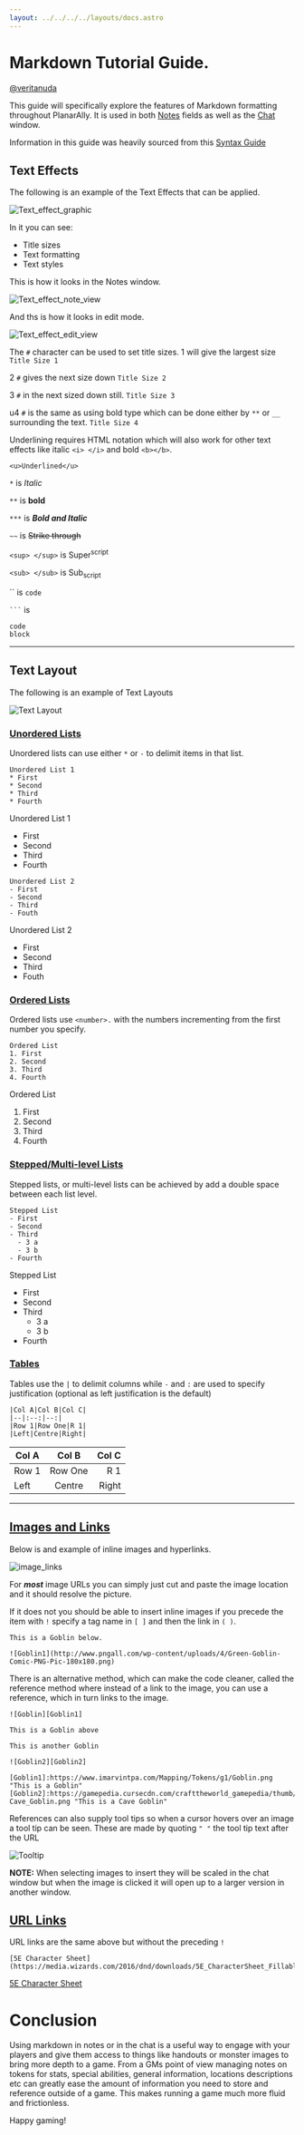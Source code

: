 ```yaml
---
layout: ../../../../layouts/docs.astro
---
```



# __Markdown Tutorial Guide.__ 
[@veritanuda](https://keybase.io/veritanuda)

This guide will specifically explore the features of Markdown formatting throughout PlanarAlly. It is used in both [Notes](../../../../docs/game/notes) fields as well as the  [Chat](../../../../docs/game/chat) window. 

Information in this guide was heavily sourced from this [Syntax Guide](https://markdown-it.github.io/)

## __Text Effects__

The following is an example of the Text Effects that can be applied.

![Text_effect_graphic](./assets/Text_effect_graphic.png)


In it you can see:

* Title sizes
* Text formatting
* Text styles

This is how it looks in the Notes window.

![Text_effect_note_view](./assets/Text_effect_note_view.png)

And ths is how it looks in edit mode. 

![Text_effect_edit_view](./assets/Text_effect_edit_view.png)

The   `#` character can be used to set title sizes. 1 will give the largest size `Title Size 1`

2 `#` gives the next size down `Title Size 2`

3 `#` in the next sized down still. `Title Size 3` 

u4 `#` is the same as using bold type which can be done either by `**` or `__` surrounding the text. `Title Size 4`

Underlining requires HTML notation which will also work for other text effects like italic `<i> </i>` and bold `<b></b>`.  



`<u>Underlined</u>`



`*` is       *Italic*   

`**` is      **bold** 

`***` is     ***Bold and Italic***   

`~~` is      ~~Strike through~~ 

`<sup> </sup>`   is Super<sup>script</sup>

`<sub> </sub>`   is Sub<sub>script</sub>    


`` is `code`  

 `` ``` `` is 
```
code
block
 ```  


_____________

## __Text Layout__

The following is an example of Text Layouts

![Text Layout](./assets/Text_Layout.png)

### <u>Unordered Lists</u>

Unordered lists can use either `*` or `-` to delimit items in that list. 

```
Unordered List 1
* First
* Second
* Third
* Fourth
```
Unordered List 1
* First
* Second
* Third
* Fourth

```
Unordered List 2
- First
- Second
- Third
- Fouth
```
Unordered List 2
- First
- Second
- Third
- Fouth


### <u>Ordered Lists</u>

Ordered lists use `<number>.` with the numbers incrementing from the first number you specify. 

``` 
Ordered List
1. First
2. Second
3. Third
4. Fourth
```


Ordered List
1. First
2. Second
3. Third
4. Fourth

### <u>Stepped/Multi-level Lists</u>


Stepped lists, or multi-level lists can be achieved by add a double space between each list level. 

```
Stepped List
- First
- Second
- Third
  - 3 a
  - 3 b
- Fourth
```

Stepped List
- First
- Second
- Third
  - 3 a
  - 3 b
- Fourth

### <u>Tables</u>

Tables use the `|` to delimit columns while `-` and `:` are used to specify justification (optional as left justification is the default)


```
|Col A|Col B|Col C|
|--|:--:|--:|
|Row 1|Row One|R 1|
|Left|Centre|Right|
```

|Col A|Col B|Col C|
|--|:--:|--:|
|Row 1|Row One|R 1|
|Left|Centre|Right|


________

## <u>Images and Links</u>

Below is and example of inline images and hyperlinks. 

![image_links](./assets/Image_links.png)

For ***most*** image URLs you can simply just cut and paste the image location and it should resolve the picture. 

If it does not you should be able to insert inline images if you precede the item with `!` specify a tag name in `[ ]` and then the link in `( )`. 

```
This is a Goblin below.

![Goblin1](http://www.pngall.com/wp-content/uploads/4/Green-Goblin-Comic-PNG-Pic-180x180.png)
```



There is an alternative method, which can make the code cleaner, called the reference method where instead of a link to the image, you can use a reference, which in turn links to the image. 

```
![Goblin][Goblin1]

This is a Goblin above 

This is another Goblin

![Goblin2][Goblin2]

[Goblin1]:https://www.imarvintpa.com/Mapping/Tokens/g1/Goblin.png "This is a Goblin"
[Goblin2]:https://gamepedia.cursecdn.com/crafttheworld_gamepedia/thumb/b/be/Cave_Goblin.png/150px-Cave_Goblin.png "This is a Cave Goblin"
```

References can also supply tool tips so when a cursor hovers over an image a tool tip can be seen. These are made by quoting `" "` the tool tip text after the URL 


![Tooltip](assets/Tooltip-image.png)


**NOTE:** When selecting images to insert they will be scaled in the chat window but when the image is clicked it will open up to a larger version in another window. 


## <u>**URL Links**</u>


URL links are the same above but without the preceding `!`

```
[5E Character Sheet](https://media.wizards.com/2016/dnd/downloads/5E_CharacterSheet_Fillable.pdf)
```

[5E Character Sheet](https://media.wizards.com/2016/dnd/downloads/5E_CharacterSheet_Fillable.pdf)


# Conclusion

Using markdown in notes or in the chat is a useful way to engage with your players and give them access to things like handouts or monster images to bring more depth to a game. From a GMs point of view managing notes on tokens for stats, special abilities, general information, locations descriptions etc can greatly ease the amount of information you need to store and reference outside of a game. This makes running a game much more fluid and frictionless. 


Happy gaming!